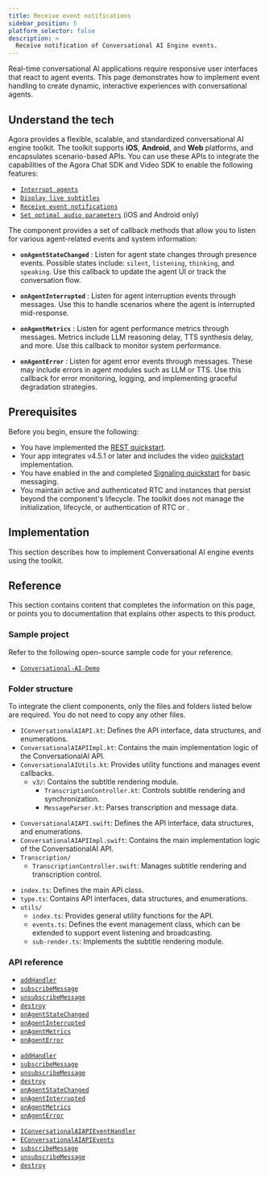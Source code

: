 ```yaml
---
title: Receive event notifications
sidebar_position: 5
platform_selector: false
description: >
  Receive notification of Conversational AI Engine events.
---
```



Real-time conversational AI applications require responsive user interfaces that react to agent events. This page demonstrates how to implement event handling to create dynamic, interactive experiences with conversational agents.

## Understand the tech

Agora provides a flexible, scalable, and standardized conversational AI engine toolkit. The toolkit supports **iOS**, **Android**, and **Web** platforms, and encapsulates scenario-based APIs. You can use these APIs to integrate the capabilities of the Agora Chat SDK and Video SDK to enable the following features:

* [`Interrupt agents`](/conversational-ai/develop/interrupt-agent)
* [`Display live subtitles`](/conversational-ai/develop/subtitles)
* [`Receive event notifications`](/conversational-ai/develop/event-notifications)
* [`Set optimal audio parameters`](/conversational-ai/best-practices/audio-setup) (iOS and Android only)

The component provides a set of callback methods that allow you to listen for various agent-related events and system information:

* **`onAgentStateChanged`** :
  Listen for agent state changes through <Vg k="SIG" /> presence events. Possible states include: `silent`, `listening`, `thinking`, and `speaking`. Use this callback to update the agent UI or track the conversation flow.

* **`onAgentInterrupted`** :
  Listen for agent interruption events through <Vg k="SIG" /> messages. Use this to handle scenarios where the agent is interrupted mid-response.

* **`onAgentMetrics`** :
  Listen for agent performance metrics through <Vg k="SIG" /> messages. Metrics include LLM reasoning delay, TTS synthesis delay, and more. Use this callback to monitor system performance.

* **`onAgentError`** :
  Listen for agent error events through <Vg k="SIG" /> messages. These may include errors in agent modules such as LLM or TTS. Use this callback for error monitoring, logging, and implementing graceful degradation strategies.

## Prerequisites

Before you begin, ensure the following:

- You have implemented the <Vpd k="NAME" /> [REST quickstart](../get-started/quickstart).
- Your app integrates <Vg k="VSDK" /> v4.5.1 or later and includes the video [quickstart](/realtime-communication/get-started/get-started-sdk) implementation.
- You have enabled <Vg k="SIG" /> in the <Vg k="CONSOLE" /> and completed [Signaling quickstart](/signaling/get-started/sdk-quickstart) for basic messaging.
- You maintain active and authenticated RTC and <Vg k="SIG" /> instances that persist beyond the component's lifecycle. The toolkit does not manage the initialization, lifecycle, or authentication of RTC or <Vg k="SIG" />.

## Implementation

This section describes how to implement Conversational AI engine events using the toolkit.

<Tabs groupId="platform">
<TabItem value="android" label="Android" default>
<Android />
</TabItem>

<TabItem value="swift" label="iOS" default>
<Swift />
</TabItem>

<TabItem value="web" label="Web" default>
<Web />
</TabItem>
</Tabs>

## Reference 

This section contains content that completes the information on this page, or points you to documentation that explains other aspects to this product.

### Sample project

Refer to the following open-source sample code for your reference.

- [`Conversational-AI-Demo`](https://github.com/AgoraIO-Community/Conversational-AI-Demo/)


### Folder structure 

To integrate the client components, only the files and folders listed below are required. You do not need to copy any other files.

<Tabs groupId="platform">
<TabItem value="android" label="Android" default>

* `IConversationalAIAPI.kt`: Defines the API interface, data structures, and enumerations.
* `ConversationalAIAPIImpl.kt`: Contains the main implementation logic of the ConversationalAI API.
* `ConversationalAIUtils.kt`: Provides utility functions and manages event callbacks.
  * `v3/`: Contains the subtitle rendering module.
    * `TranscriptionController.kt`: Controls subtitle rendering and synchronization.
    * `MessageParser.kt`: Parses transcription and message data.
</TabItem>

<TabItem value="swift" label="iOS" default>

* `ConversationalAIAPI.swift`: Defines the API interface, data structures, and enumerations.
* `ConversationalAIAPIImpl.swift`: Contains the main implementation logic of the ConversationalAI API.
* `Transcription/`
  * `TranscriptionController.swift`: Manages subtitle rendering and transcription control.

</TabItem>

<TabItem value="web" label="Web" default>

* `index.ts`: Defines the main API class.
* `type.ts`: Contains API interfaces, data structures, and enumerations.
* `utils/`
  * `index.ts`: Provides general utility functions for the API.
  * `events.ts`: Defines the event management class, which can be extended to support event listening and broadcasting.
  * `sub-render.ts`: Implements the subtitle rendering module.

</TabItem>
</Tabs>

### API reference

<Tabs groupId="platform">
<TabItem value="android" label="Android" default>

- [`addHandler`](/conversational-ai/reference/android#addhandler)
- [`subscribeMessage`](/conversational-ai/reference/android#subscribemessage)
- [`unsubscribeMessage`](/conversational-ai/reference/android#unsubscribemessage)
- [`destroy`](/conversational-ai/reference/android#destroy)
- [`onAgentStateChanged`](/conversational-ai/reference/android#onagentstatechanged)
- [`onAgentInterrupted`](/conversational-ai/reference/android#onagentinterrupted)
- [`onAgentMetrics`](/conversational-ai/reference/android#onagentmetrics)
- [`onAgentError`](/conversational-ai/reference/android#onagenterror)
</TabItem>

<TabItem value="swift" label="iOS" default>

- [`addHandler`](/conversational-ai/reference/ios#addhandler)
- [`subscribeMessage`](/conversational-ai/reference/ios#subscribemessage)
- [`unsubscribeMessage`](/conversational-ai/reference/ios#unsubscribemessage)
- [`destroy`](/conversational-ai/reference/ios#destroy)
- [`onAgentStateChanged`](/conversational-ai/reference/ios#onagentstatechanged)
- [`onAgentInterrupted`](/conversational-ai/reference/ios#onagentinterrupted)
- [`onAgentMetrics`](/conversational-ai/reference/ios#onagentmetrics)
- [`onAgentError`](/conversational-ai/reference/ios#onagenterror)
</TabItem>

<TabItem value="web" label="Web" default>

- [`IConversationalAIAPIEventHandler`](/conversational-ai/reference/web#iconversationalaiapieventhandlers-interface)
- [`EConversationalAIAPIEvents`](/conversational-ai/reference/web#econversationalaiapievents)
- [`subscribeMessage`](/conversational-ai/reference/web#subscribemessage)
- [`unsubscribeMessage`](/conversational-ai/reference/web#unsubscribe)
- [`destroy`](/conversational-ai/reference/web#destroy)
</TabItem>
</Tabs>
